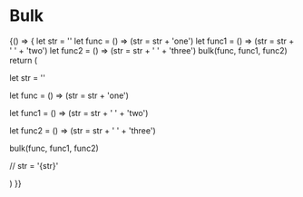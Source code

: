 

<Meta title="MDX/Helpers/Bulk" />

# Bulk

<!-- add a plugin description -->

<Canvas>
  <Story name="Bulk Usage">
    {() => {
      let str = ''
      let func = () => (str = str + 'one')
      let func1 = () => (str = str + ' ' + 'two')
      let func2 = () => (str = str + ' ' + 'three')
      bulk(func, func1, func2)
      return (
        <div className="yobta-bg-paper-2 w-max">
          <p>let str = ''</p>
          <p>let func = () => (str = str + 'one')</p>
          <p>let func1 = () => (str = str + ' ' + 'two')</p>
          <p>let func2 = () => (str = str + ' ' + 'three')</p>
          <p>bulk(func, func1, func2)</p>
          <p className="yobta-bg-paper yobta-ink-2">// str = '{str}'</p>
        </div>
      )
    }}
  </Story>
</Canvas>

